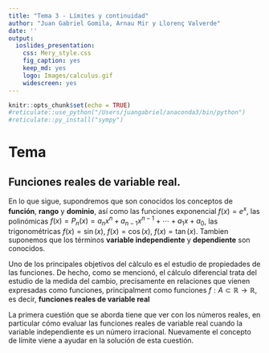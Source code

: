 ```yaml
---
title: "Tema 3 - Límites y continuidad"
author: "Juan Gabriel Gomila, Arnau Mir y Llorenç Valverde"
date: ''
output: 
  ioslides_presentation: 
    css: Mery_style.css
    fig_caption: yes
    keep_md: yes
    logo: Images/calculus.gif
    widescreen: yes
---
```


```r
knitr::opts_chunk$set(echo = TRUE)
#reticulate::use_python("/Users/juangabriel/anaconda3/bin/python")
#reticulate::py_install("sympy")
```

# Tema

## Funciones reales de variable real.

En lo que sigue, supondremos que son conocidos los conceptos de **función**, **rango** y **dominio**, así como las funciones exponencial $f(x)=e^x$, las polinómicas $f(x)= P_n(x) = a_nx^n+a_{n-1}x^{n-1}+ \cdots + a_1x+a_0$,  las trigonométricas $f(x)=\sin(x)$, $f(x)=\cos(x)$, $f(x) =\tan(x)$. Tambien suponemos que los términos **variable independiente** y **dependiente** son conocidos.

Uno de los principales objetivos del càlculo es el estudio de propiedades de las funciones. De hecho, como se mencionó, el cálculo diferencial trata del estudio de la medida del cambio, precisamente en relaciones que vienen expresadas como funciones, principalment como funciones $f:A\subset \mathbb{R} \rightarrow \mathbb{R}$, es decir, **funciones reales de variable real**

La primera cuestión que se aborda tiene que ver con los números reales, en particular cómo evaluar las funciones reales de variable real cuando la variable independiente es un número irracional. Nuevamente el concepto de límite viene a ayudar en la solución de esta cuestión.